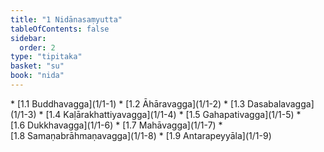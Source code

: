 ```yaml
---
title: "1 Nidānasaṃyutta"
tableOfContents: false
sidebar:
  order: 2
type: "tipitaka"
basket: "su"
book: "nida"
---
```



<DynamicBreadcrumb />



<TableOfContents book="nida" section="1">
* [1.1 Buddhavagga](1/1-1)
* [1.2 Āhāravagga](1/1-2)
* [1.3 Dasabalavagga](1/1-3)
* [1.4 Kaḷārakhattiyavagga](1/1-4)
* [1.5 Gahapativagga](1/1-5)
* [1.6 Dukkhavagga](1/1-6)
* [1.7 Mahāvagga](1/1-7)
* [1.8 Samaṇabrāhmaṇavagga](1/1-8)
* [1.9 Antarapeyyāla](1/1-9)
</TableOfContents>